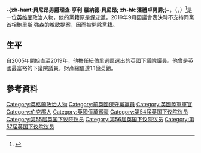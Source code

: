 {{noteTA
|G1=PoliticiansUK
|G2=UK Places
}}
{{Infobox officeholder
| honorific-prefix    = [[非常尊敬的|非常尊敬的]]
| name                = -{zh-hant:貝尼昂; zh-hk:潘禮卓勳爵;}-<br><small>{{lang|en|The Rt Hon. The Lord Benyon}}</small>
| honorific-suffix    = [[樞密院顧問官|樞密院顧問官]]
| image               = Official portrait of Richard Benyon crop 2.jpg
| caption             = Benyon in 2017
| office              = [[环境、食品和乡村事务部|鄉郊事務和生物安全政務次官]]
| primeminister       = [[鲍里斯·约翰逊|鲍里斯·约翰逊]]
| term_start          = 2021年5月13日
| term_end            = 
| predecessor         = {{le|金伯的加德納男爵約翰·加德納|John Gardiner, Baron Gardiner of Kimble|金伯的加德納勳爵}}
| successor           = 
| office1             = [[环境、食品和乡村事务部|自然環境、水務和鄉郊事務政務次官]]
| primeminister1      = [[戴维·卡梅伦|戴维·卡梅伦]]
| term_start1         = 2010年6月6日
| term_end1           = 2013年10月7日
| predecessor1        = {{le|丹·諾里斯|Dan Norris}}
| successor1          = {{le|丹·羅傑森|Dan Rogerson}}
| office2             = [[英國上議院|英國上議院]]<br/>[[英國上議院#俗職議員|俗職議員]]
| term_start2         = 2021年2月2日
| term_end2           = 
| office3             = [[國會議員_(英國)|英國國會議員]]<br>[[紐伯里_(英國國會選區)|紐伯里]]
| parliament3         = 
| term_start3         = 2005年5月5日
| term_end3           = 2019年11月6日
| majority3           = 
| predecessor3        = {{le|戴維·倫德爾|David Rendel}}
| successor3          = {{le|勞拉·法里斯|Laura Farris}}
| birth_date          = {{Birth date and age|1960|10|21}}<ref name="bbcdemocracy">{{cite news |url=http://news.bbc.co.uk/democracylive/hi/representatives/profiles/35394.stm |title=Democracy Live: Your representatives: Richard Benyon |access-date=21 November 2012 |work=BBC News |archive-url=https://web.archive.org/web/20121027132444/http://news.bbc.co.uk/democracylive/hi/representatives/profiles/35394.stm |archive-date=27 October 2012 |url-status=live }}</ref>
| birth_place         = {{ENG}}[[伯克郡|伯克郡]][[雷丁|雷丁]]
| death_date          = 
| death_place         = 
| nationality         = {{GBR}}
| spouse              = 艾瑪·維利爾斯（離婚）<br><small>{{lang|en|Emma Villiers}}</small><br/>佐伊·羅賓遜<br><small>{{lang|en|Zoe Robinson}}</small>
| party               = [[保守黨_(英國)|保守黨]]
| otherparty          = 
| relations           = 
| children            = 5名兒子
| residence           = {{le|恩格爾菲爾德府|Englefield House}}
| education           = {{le|布萊德費爾德學院|Bradfield College}}
| alma_mater          = {{le|皇家農業大學|Royal Agricultural University|皇家農業學院}}
| net_worth           = {{nochange}} 1.3億[[英鎊|英鎊]]<small>（{{le|星期日泰晤士報富豪榜|Sunday Times Rich List<font color="#777777">}}</font>，2019年）</small>
| occupation          = 
| profession          = 
| religion            = 
| signature           = 
| website             = [http://www.richardbenyon.com richardbenyon.com]<br />[http://www.parliament.uk/biographies/commons/richard-benyon/1547 parliament..richard-benyon]
| footnotes           = 
| nickname            = 
| allegiance          = {{flag|United Kingdom}}
| branch              = {{army|United Kingdom}}
| serviceyears        = 1981年至1985年
| rank                = [[中尉|中尉]]
| unit                = {{le|皇家綠夾克|Royal Green Jackets}}
| commands            = 
| battles             = 
| awards              = 
}}
'''-{zh-hant:貝尼昂男爵理查·亨利·羅納德·貝尼昂; zh-hk:潘禮卓男爵;}-'''，{{post-nominals|country=GBR|size=100%|PC}}（{{lang-en|Richard Henry Ronald Benyon, Baron Benyon}}，{{bd|1960年|10月21日}}）<ref>{{cite web|url=http://www.cabinetoffice.gov.uk/sites/default/files/resources/ministers-interests.pdf|title=Ministers' interests|publisher=Cabinet Office|accessdate=21 September 2015|archive-date=2012-10-14|archive-url=https://web.archive.org/web/20121014124013/http://www.cabinetoffice.gov.uk/sites/default/files/resources/ministers-interests.pdf|dead-url=no}}</ref>是一位[[英格蘭|英格蘭]]政治人物，他的黨籍原是[[保守黨_(英國)|保守黨]]，2019年9月因議會表決時不支持同黨首相[[鮑里斯·強森|鮑里斯·強森]]的脫歐提案，因而被開除黨籍。

==生平==
自2005年開始直至2019年，他擔任[[紐伯里_(英國國會選區)|紐伯里]]選區選出的英國下議院議員。他曾是英國最富裕的下議院議員，財產總值達1.1億英鎊。

==參考資料==
{{Reflist}}

{{DEFAULTSORT:Benyon, Richard}}
[[Category:英格蘭政治人物|Category:英格蘭政治人物]]
[[Category:前英國保守黨黨員|Category:前英國保守黨黨員]]
[[Category:英國陸軍軍官|Category:英國陸軍軍官]]
[[Category:伯克郡人|Category:伯克郡人]]
[[Category:英國億萬富豪|Category:英國億萬富豪]]
[[Category:第54届英国下议院议员|Category:第54届英国下议院议员]]
[[Category:第55届英国下议院议员|Category:第55届英国下议院议员]]
[[Category:第56届英国下议院议员|Category:第56届英国下议院议员]]
[[Category:第57届英国下议院议员|Category:第57届英国下议院议员]]